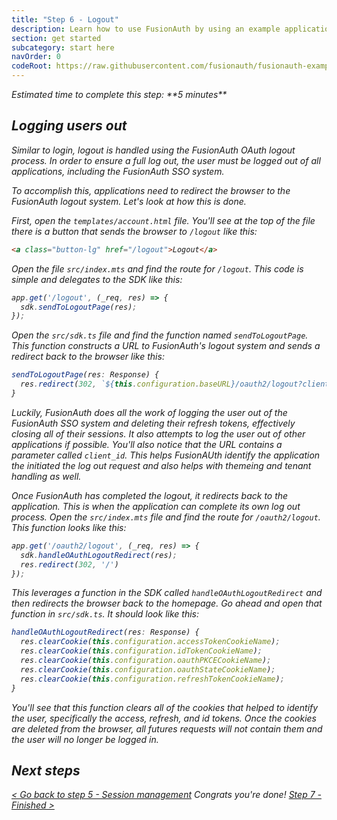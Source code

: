 ```yaml
---
title: "Step 6 - Logout"
description: Learn how to use FusionAuth by using an example application with a logout button.
section: get started
subcategory: start here
navOrder: 0
codeRoot: https://raw.githubusercontent.com/fusionauth/fusionauth-example-express-start-here/main
---
```


<div className="border border-green-700 px-3 rounded-md">
  <i className="fa-duotone fa-stopwatch fa-2x mr-2 text-green-700 align-middle"/> Estimated time to complete this step: **5 minutes**
</div>

## Logging users out

Similar to login, logout is handled using the FusionAuth OAuth logout process. In order to ensure a full log out, the user must be logged out of all applications, including the FusionAuth SSO system.

To accomplish this, applications need to redirect the browser to the FusionAuth logout system. Let's look at how this is done.

First, open the `templates/account.html` file. You'll see at the top of the file there is a button that sends the browser to `/logout` like this:

```html
<a class="button-lg" href="/logout">Logout</a>
```

Open the file `src/index.mts` and find the route for `/logout`. This code is simple and delegates to the SDK like this:

```typescript
app.get('/logout', (_req, res) => {
  sdk.sendToLogoutPage(res);
});
```

Open the `src/sdk.ts` file and find the function named `sendToLogoutPage`. This function constructs a URL to FusionAuth's logout system and sends a redirect back to the browser like this:

```typescript
sendToLogoutPage(res: Response) {
  res.redirect(302, `${this.configuration.baseURL}/oauth2/logout?client_id=${this.configuration.clientId}`);
}
```

Luckily, FusionAuth does all the work of logging the user out of the FusionAuth SSO system and deleting their refresh tokens, effectively closing all of their sessions. It also attempts to log the user out of other applications if possible. You'll also notice that the URL contains a parameter called `client_id`. This helps FusionAUth identify the application the initiated the log out request and also helps with themeing and tenant handling as well.

Once FusionAuth has completed the logout, it redirects back to the application. This is when the application can complete its own log out process. Open the `src/index.mts` file and find the route for `/oauth2/logout`. This function looks like this:

```typescript
app.get('/oauth2/logout', (_req, res) => {
  sdk.handleOAuthLogoutRedirect(res);
  res.redirect(302, '/')
});
```

This leverages a function in the SDK called `handleOAuthLogoutRedirect` and then redirects the browser back to the homepage. Go ahead and open that function in `src/sdk.ts`. It should look like this:

```typescript
handleOAuthLogoutRedirect(res: Response) {
  res.clearCookie(this.configuration.accessTokenCookieName);
  res.clearCookie(this.configuration.idTokenCookieName);
  res.clearCookie(this.configuration.oauthPKCECookieName);
  res.clearCookie(this.configuration.oauthStateCookieName);
  res.clearCookie(this.configuration.refreshTokenCookieName);
}
```

You'll see that this function clears all of the cookies that helped to identify the user, specifically the access, refresh, and id tokens. Once the cookies are deleted from the browser, all futures requests will not contain them and the user will no longer be logged in.

## Next steps

[\< Go back to step 5 - Session management](step-5) <span class="inline-block mx-6 font-bold">Congrats you're done!</span> [Step 7 - Finished \>](step-7)


